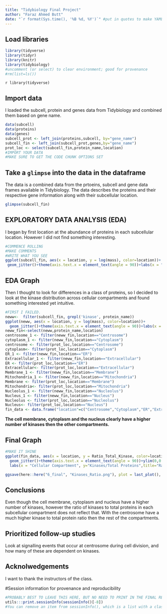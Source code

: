 ```yaml
---
title: "Tidybiology Final Project"
author: "Faraz Ahmed Butt"
date: "`r format(Sys.time(), '%B %d, %Y')`" #put in quotes to make YAML recognize it
---
```

## Load libraries
```r
library(tidyverse)
library(tidyr)
library(knitr)
library(tidybiology)
#uncomment (or select) to clear environment; good for provenance
#rm(list=ls()) 
```
`r library(tidyverse)`

## Import data
I loaded the subcell, protein and genes data from Tidybiology and combined them based on gene name.
```r
data(subcell)
data(proteins)
data(genes)
subcell_prot <- left_join(proteins,subcell, by="gene_name")
subcell_fin <- left_join(subcell_prot,genes,by="gene_name")
prot_loc <- select(subcell_fin,protein_name,location)
#IMPORT YOUR DATA
#MAKE SURE TO GET THE CODE CHUNK OPTIONS SET
```

## Take a `glimpse` into the data in the dataframe
The data is a combined data from the prtoeins, subcell and gene data frames available in Tidybiology. The data describes the proteins and their respective gene information along with their subcellular location.
```r
glimpse(subcell_fin)
```
## EXPLORATORY DATA ANALYSIS (EDA)
I began by first location at the abundance of proteins in each subcellular location. However I did not find something interesting.
```r
#COMMENCE ROLLING
#MAKE COMMENTS
#WRITE WHAT YOU SEE
ggplot(subcell_fin, aes(x = location, y = log(mass), color=location))+
 geom_jitter()+theme(axis.text.x = element_text(angle = 90))+labs(x = "Cellular Compartment", y="log(Protein Mass)",title="Complete Cell Proteome Size in Each Cellular Compartment")

```

## EDA Graph  
Then I thought to look for differences in a class of proteins, so I decided to look at the kinase distribution across cellular compartments and found something interested yet intuitive.  

```r
#FIRST I FAILED.
neww<-  filter(subcell_fin, grepl('kinase', protein_name))
ggplot(neww, aes(x = location, y = log(mass), color=location))+
  geom_jitter()+theme(axis.text.x = element_text(angle = 90))+labs(x = "Cellular Compartment", y="log(Protein Mass)",title="All Kinase Size in Each Cellular Compartment")
neww_fin<-select(neww,protein_name,location)
centrosome_1 <- filter(neww_fin,location=="Centrosome")
cytoplasm_1 <- filter(neww_fin,location=="Cytoplasm")
centrosome <- filter(prot_loc,location=="Centrosome")
cytoplasm<- filter(prot_loc,location=="Cytoplasm")
ER_1 <- filter(neww_fin,location=="ER")
Extracellular_1 <- filter(neww_fin,location=="Extracellular")
ER <- filter(prot_loc,location=="ER")
Extracellular<- filter(prot_loc,location=="Extracellular")
Membrane_1 <- filter(neww_fin,location=="Membrane")
Mitochondria_1 <- filter(neww_fin,location=="Mitochondria")
Membrane <- filter(prot_loc,location=="Membrane")
Mitochondria<- filter(prot_loc,location=="Mitochondria")
Nucleolus_1 <- filter(neww_fin,location=="Nucleolus")
Nucleus_1 <- filter(neww_fin,location=="Nucleus")
Nucleolus <- filter(prot_loc,location=="Nucleolus")
Nucleus<- filter(prot_loc,location=="Nucleus")
fin_data <- data.frame("location"=c("Centrosome","Cytoplasm","ER","Extracellular","Membrane","Mitochondria","Nucleolus","Nucleus"),"Ratio_Total_Kinase"=c(dim(centrosome_1)[1]/dim(centrosome)[1], dim(cytoplasm_1)[1]/dim(cytoplasm)[1],dim(ER_1)[1]/dim(ER)[1],dim(Extracellular_1)[1]/dim(Extracellular)[1],dim(Membrane_1)[1]/dim(Membrane)[1],dim(Mitochondria_1)[1]/dim(Mitochondria)[1],dim(Nucleolus_1)[1]/dim(Nucleolus)[1],dim(Nucleus_1)[1]/dim(Nucleus)[1]))
```
  
  **The cell membrane, cytoplasm and the nucleus clearly have a higher number of kinases then the other compartments.**  
  
## Final Graph

```r
#MAKE IT SHINE
ggplot(fin_data, aes(x = location, y = Ratio_Total_Kinase, color=location))+
  geom_jitter()+theme(axis.text.x = element_text(angle = 90))+ylim(0,0.1)+
  labs(x = "Cellular Compartment", y="Kinases/Total Proteins",title="Ratio of Kinases to Total Proteins in Each Cellular Compartment")

ggsave(here::here("6_final", "Kinases_Ratio.png"), plot = last_plot(), height = 5, width = 7, units = "in", dpi = 300)
```

## Conclusions
Even though the cell membrane, cytoplasm and nucleus have a higher number of kinases, however the ratio of kinases to total proteins in each subcellular compartment does not reflect that. With the centrosome have a much higher kinase to total protein ratio then the rest of the compartments.
  
## Prioritized follow-up studies
Look at signalling events that occur at centrosome during cell division, and how many of these are dependent on kinases.

## Acknolwedgements
I want to thank the instructors of the class.

#Session information for provenance and reproducibility
```r
#PROBABLY BEST TO LEAVE THIS HERE, BUT NO NEED TO PRINT IN THE FINAL REPORT.
utils:::print.sessionInfo(sessionInfo()[-8]) 
#You can remove an item from sessionInfo(), which is a list with a class attribute, by printing the resulting object omitting one of the list items (omitted list of packages installed, but not loaded)
```

